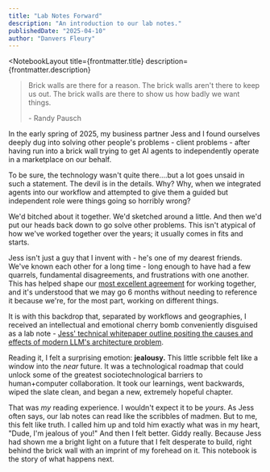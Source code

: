 ```yaml
---
title: "Lab Notes Forward"
description: "An introduction to our lab notes."
publishedDate: "2025-04-10"
author: "Danvers Fleury"
---
```


<NotebookLayout 
  title={frontmatter.title}
  description={frontmatter.description}
>

<NotebookArticleHeader
  title={frontmatter.title}
  author={frontmatter.author}
  publishedDate={frontmatter.publishedDate}
/>

<article class="prose">
<blockquote>
<p>Brick walls are there for a reason. The brick walls aren't there to keep us out. The brick walls are there to show us how badly we want things.</p>
<span class="block text-right">- Randy Pausch</span>
</blockquote>

In the early spring of 2025, my business partner Jess and I found ourselves deeply dug into solving other people's problems - client problems - after having run into a brick wall trying to get AI agents to independently operate in a marketplace on our behalf.

To be sure, the technology wasn't quite there….but a lot goes unsaid in such a statement. The devil is in the details. Why? Why, when we integrated agents into our workflow and attempted to give them a guided but independent role were things going so horribly wrong?

We'd bitched about it together. We'd sketched around a little. And then we'd put our heads back down to go solve other problems. This isn't atypical of how we've worked together over the years; it usually comes in fits and starts.

Jess isn't just a guy that I invent with - he's one of my dearest friends. We've known each other for a long time - long enough to have had a few quarrels, fundamental disagreements, and frustrations with one another. This has helped shape our [most excellent agreement](/agrmt) for working together, and it's understood that we may go 6 months without needing to reference it because we're, for the most part, working on different things.

It is with this backdrop that, separated by workflows and geographies, I received an intellectual and emotional cherry bomb conveniently disguised as a lab note - [Jess' technical whitepaper outline positing the causes and effects of modern LLM's architecture problem](/notebook/ws-tech-foundations).

Reading it, I felt a surprising emotion: **jealousy.** This little scribble felt like a window into the _near_ future. It was a technological roadmap that could unlock some of the greatest sociotechnological barriers to human+computer collaboration. It took our learnings, went backwards, wiped the slate clean, and began a new, extremely hopeful chapter.

That was _my_ reading experience. I wouldn't expect it to be _yours_. As Jess often says, our lab notes can read like the scribbles of madmen. But to me, this felt like truth. I called him up and told him exactly what was in my heart, "Dude, I'm jealous of you!" And then I felt better. Giddy really. Because Jess had shown me a bright light on a future that I felt desperate to build, right behind the brick wall with an imprint of my forehead on it. This notebook is the story of what happens next.

</article>

</NotebookLayout>
